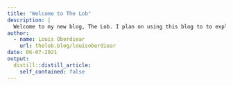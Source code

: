 ```yaml
---
title: "Welcome to The Lob"
description: |
  Welcome to my new blog, The Lob. I plan on using this blog to to explain and practice various data science techniques using sports data.
author:
  - name: Louis Oberdiear 
    url: thelob.blog/louisoberdiear
date: 06-07-2021
output:
  distill::distill_article:
    self_contained: false
---
```





